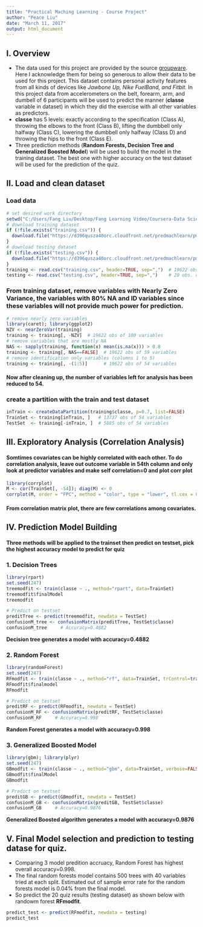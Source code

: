 ```yaml
---
title: "Practical Maching Learning - Course Project"
author: "Peace Liu"
date: "March 11, 2017"
output: html_document
---
```


## I. Overview
- The data used for this project are provided by the source [groupware](http://groupware.les.inf.puc-rio.br/har). Here I acknowledge them for being so generous to allow their data to be used for this project. This dataset contains personal activity features from all kinds of devices like *Jawbone Up, Nike FuelBand, and Fitbit*. In this project data from accelerometers on the belt, forearm, arm, and dumbell of 6 participants will be used to predict the manner (**classe** variable in dataset) in which they did the exercise with all other variables as predictors.  
- **classe** has 5 levels: exactly according to the specification (Class A), throwing the elbows to the front (Class B), lifting the dumbbell only halfway (Class C), lowering the dumbbell only halfway (Class D) and throwing the hips to the front (Class E).  
- Three prediction methods (**Random Forests, Decision Tree and Generalized Boosted Model**) will be used to build the model in the training dataset. The best one with higher accuracy on the test dataset will be used for the prediction of the quiz.

## II. Load and clean dataset
### Load data 
```r
# set desired work directory
setwd("C:/Users/Fang Liu/Desktop/Fang Learning Video/Coursera-Data Science Specialzation By John Hopkins/8 Practical machine learning/Course Project")
# download training dataset
if (!file.exists("training.csv")) {
  download.file("https://d396qusza40orc.cloudfront.net/predmachlearn/pml-training.csv", dest="training.csv")
}
# download testing dataset
if (!file.exists("testing.csv")) {
  download.file("https://d396qusza40orc.cloudfront.net/predmachlearn/pml-testing.csv", dest="testing.csv")
}
training <- read.csv("training.csv", header=TRUE, sep=",")  # 19622 obs of 160 variables
testing <- read.csv("testing.csv", header=TRUE, sep=",")    # 20 obs. of 160 variables 
```

### From training dataset, remove variables with Nearly Zero Variance, the variables with 80% NA and ID variables since these variables will not provide much power for prediction.
```r
# remove nearly zero variables
library(caret); library(ggplot2)
NZV <- nearZeroVar(training)
training <- training[, -NZV]  # 19622 obs of 100 variables
# remove variables that are mostly NA
NAS <- sapply(training, function(x) mean(is.na(x))) > 0.8
training <- training[, NAS==FALSE]  # 19622 obs of 59 variables
# remove identification only variables (columns 1 to 5)
training <- training[, -(1:5)]      # 19622 obs of 54 variables
```

#### Now after cleaning up, the number of variables left for analysis has been reduced to 54.

### create a partition with the train and test dataset 
```r
inTrain <- createDataPartition(training$classe, p=0.7, list=FALSE)
TrainSet <- training[inTrain, ]   # 13737 obs of 54 variables
TestSet  <- training[-inTrain, ]  # 5885 obs of 54 variables
```

## III. Exploratory Analysis (Correlation Analysis)  
#### Somtimes covariates can be highly correlated with each other. To do correlation analysis, leave out outcome variable in 54th column and only look at predictor variables and make self correlation=0 and plot corr plot
```r
library(corrplot)
M <- cor(TrainSet[, -54]); diag(M) <- 0
corrplot(M, order = "FPC", method = "color", type = "lower", tl.cex = 0.8, tl.col = rgb(0, 0, 0))
```

#### From correlation matrix plot, there are few correlations among covariates.

## IV. Prediction Model Building
#### Three methods will be applied to the trainset then predict on testset, pick the highest accuracy model to predict for quiz

### 1. Decision Trees
```r
library(rpart)
set.seed(247)
treemodfit <- train(classe ~ ., method="rpart", data=TrainSet)
treemodfit$finalModel
treemodfit
```

```r
# Predict on testset
preditTree <- predict(treemodfit, newdata = TestSet)
confusionM_tree <- confusionMatrix(preditTree, TestSet$classe)
confusionM_tree     # Accuracy=0.4882     
```

**Decision tree generates a model with accuracy=0.4882**

### 2. Random Forest
```r
library(randomForest)
set.seed(247)
RFmodfit <- train(classe ~ ., method="rf", data=TrainSet, trControl=trainControl(method="cv", number=3, verboseIter = FALSE))
RFmodfit$finalmodel
RFmodfit
```

```r
# Predict on testset
preditRF <- predict(RFmodfit, newdata = TestSet)
confusionM_RF <- confusionMatrix(preditRF, TestSet$classe)
confusionM_RF     # Accuracy=0.998     
```

**Random Forest generates a model with accuracy=0.998**

### 3. Generalized Boosted Model
```r
library(gbm); library(plyr)
set.seed(247)
GBmodfit <- train(classe ~ ., method="gbm", data=TrainSet, verbose=FALSE, trControl=trainControl(method="cv", number=3))
GBmodfit$finalModel
GBmodfit
```


```r
# Predict on testset
preditGB <- predict(GBmodfit, newdata = TestSet)
confusionM_GB <- confusionMatrix(preditGB, TestSet$classe)
confusionM_GB     # Accuracy=0.9876 
```

**Generalized Boosted algorithm generates a model with accuracy=0.9876**

## V. Final Model selection and prediction to testing datase for quiz.
- Comparing 3 model predition accruacy, Random Forest has highest overall accuracy=0.998. 
- The final random forests model contains 500 trees with 40 variables tried at each split. Estimated out of sample error rate for the random forests model is 0.04% from the final model.  
- So predict the 20 quiz results (testing dataset) as shown below with randowm forest **RFmodfit**.

```r
predict_test <- predict(RFmodfit, newdata = testing)
predict_test
```